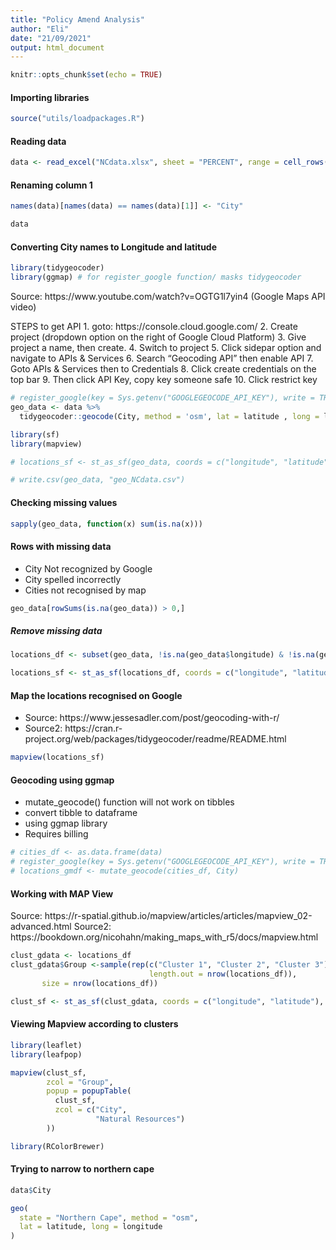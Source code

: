 ```yaml
---
title: "Policy Amend Analysis"
author: "Eli"
date: "21/09/2021"
output: html_document
---
```


```r
knitr::opts_chunk$set(echo = TRUE)
```

#### Importing libraries
```r
source("utils/loadpackages.R")
```

#### Reading data 
```r
data <- read_excel("NCdata.xlsx", sheet = "PERCENT", range = cell_rows(1:98))
```

#### Renaming column 1
```r
names(data)[names(data) == names(data)[1]] <- "City"
```


```r
data
```

#### Converting City names to Longitude and latitude
```r
library(tidygeocoder)
library(ggmap) # for register_google function/ masks tidygeocoder
```


Source: https://www.youtube.com/watch?v=OGTG1l7yin4 (Google Maps API video)

STEPS to get API
1. goto: https://console.cloud.google.com/
2. Create project (dropdown option on the right of Google Cloud Platform)
3. Give project a name, then create. 
4. Switch to project 
5. Click sidepar option and navigate to APIs & Services 
6. Search "Geocoding API" then enable API
7. Goto APIs & Services then to Credentials 
8. Click create credentials on the top bar 
9. Then click API Key, copy key someone safe
10. Click restrict key
```r
# register_google(key = Sys.getenv("GOOGLEGEOCODE_API_KEY"), write = TRUE)
geo_data <- data %>%
  tidygeocoder::geocode(City, method = 'osm', lat = latitude , long = longitude)
```


```r
library(sf)
library(mapview)
```


```r
# locations_sf <- st_as_sf(geo_data, coords = c("longitude", "latitude"), crs = 4326)
```


```r
# write.csv(geo_data, "geo_NCdata.csv")
```

#### Checking missing values
```r
sapply(geo_data, function(x) sum(is.na(x)))
```

#### Rows with missing data
- City Not recognized by Google 
- City spelled incorrectly 
- Cities not recognised by map
```r
geo_data[rowSums(is.na(geo_data)) > 0,]
```

##### Remove missing data
```r
locations_df <- subset(geo_data, !is.na(geo_data$longitude) & !is.na(geo_data$latitude))
```


```r
locations_sf <- st_as_sf(locations_df, coords = c("longitude", "latitude"), crs = 4326)
```

#### Map the locations recognised on Google
- Source: https://www.jessesadler.com/post/geocoding-with-r/
- Source2: https://cran.r-project.org/web/packages/tidygeocoder/readme/README.html
```r
mapview(locations_sf)
```

#### Geocoding using ggmap
- mutate_geocode() function will not work on tibbles
- convert tibble to dataframe
- using ggmap library
- Requires billing 
```r
# cities_df <- as.data.frame(data)
# register_google(key = Sys.getenv("GOOGLEGEOCODE_API_KEY"), write = TRUE)
# locations_gmdf <- mutate_geocode(cities_df, City)
```

#### Working with MAP View
Source: https://r-spatial.github.io/mapview/articles/articles/mapview_02-advanced.html
Source2: https://bookdown.org/nicohahn/making_maps_with_r5/docs/mapview.html
```r
clust_gdata <- locations_df
clust_gdata$Group <-sample(rep(c("Cluster 1", "Cluster 2", "Cluster 3"),
                               length.out = nrow(locations_df)),
       size = nrow(locations_df))
```


```r
clust_sf <- st_as_sf(clust_gdata, coords = c("longitude", "latitude"), crs = 4326)
```


#### Viewing Mapview according to clusters
```r
library(leaflet)
library(leafpop)
```


```r
mapview(clust_sf,
        zcol = "Group",
        popup = popupTable(
          clust_sf,
          zcol = c("City",
                   "Natural Resources")
        ))
```


```r
library(RColorBrewer)
```


#### Trying to narrow to northern cape
```r
data$City
```


```r
geo(
  state = "Northern Cape", method = "osm",
  lat = latitude, long = longitude
)
```


```r

```


```r

```


```r

```


```r

```


```r

```


```r

```


```r

```


```r

```


```r

```


```r

```


```r

```


```r

```


```r

```


```r

```


```r

```


```r

```


```r

```


```r

```


```r

```


```r

```


```r

```


```r

```


```r

```


```r

```


```r

```


```r

```


```r

```


```r

```


```r

```


```r

```


```r

```


```r

```


```r

```


```r

```


```r

```


```r

```


```r

```


```r

```


```r

```


```r

```


```r

```


```r

```


```r

```


```r

```


```r

```


```r

```


```r

```


```r

```


```r

```


```r

```


```r

```


```r

```


```r

```


```r

```


```r

```


```r

```


```r

```


```r

```


```r

```


```r

```


```r

```


```r

```


```r

```


```r

```


```r

```


```r

```


```r

```


```r

```


```r

```


```r

```


```r

```


```r

```


```r

```


```r

```


```r

```


```r

```


```r

```


```r

```


```r

```


```r

```


```r

```


```r

```


```r

```


```r

```


```r

```


```r

```


```r

```


```r

```


```r

```


```r

```


```r

```


```r

```


```r

```


```r

```


```r

```


```r

```


```r

```


```r

```


```r

```


```r

```


```r

```


```r

```


```r

```


```r

```


```r

```


```r

```


```r

```


```r

```


```r

```


```r

```


```r

```


```r

```


```r

```


```r

```


```r

```


```r

```


```r

```


```r

```


```r

```


```r

```


```r

```


```r

```


```r

```


```r

```


```r

```


```r

```


```r

```


```r

```


```r

```


```r

```


```r

```


```r

```


```r

```


```r

```


```r

```


```r

```


```r

```


```r

```


```r

```


```r

```


```r

```


```r

```


```r

```


```r

```


```r

```


```r

```


```r

```


```r

```


```r

```


```r

```


```r

```


```r

```


```r

```


```r

```


```r

```


```r

```


```r

```


```r

```


```r

```


```r

```


```r

```


```r

```


```r

```


```r

```


```r

```


```r

```


```r

```


```r

```


```r

```


```r

```


```r

```


```r

```


```r

```


```r

```


```r

```


```r

```


```r

```


```r

```


```r

```


```r

```


```r

```


```r

```


```r

```


```r

```


```r

```


```r

```


```r

```


```r

```


```r

```


```r

```


```r

```


```r

```


```r

```



